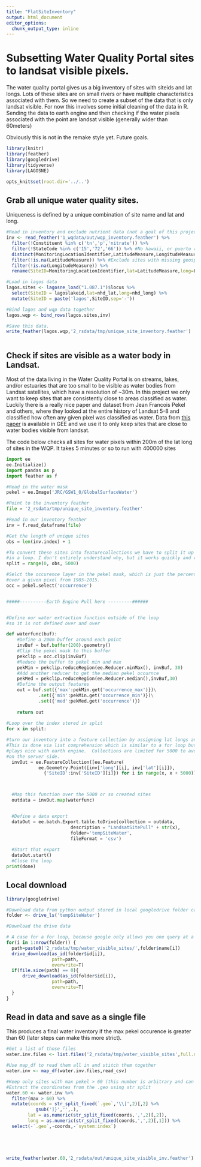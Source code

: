 ```yaml
---
title: "FlatSiteInventory"
output: html_document
editor_options: 
  chunk_output_type: inline
---
```


# Subsetting Water Quality Portal sites to landsat visible pixels.

The water quality portal gives us a big inventory of sites with siteids and lat longs. Lots of these sites are on small rivers or have multiple characteristics associated with them. So we need to create a subset of the data that is only landsat visible. For now this involves some initial cleaning of the data in R. Sending the data to earth engine and then checking if the water pixels associated with the point are landsat visible (generally wider than 60meters)

Obviously this is not in the remake style yet. Future goals. 


```r
library(knitr)
library(feather)
library(googledrive)
library(tidyverse)
library(LAGOSNE)

opts_knit$set(root.dir='../..')


```

## Grab all unique water quality sites. 

Uniqueness is defined by a unique combination of site name and lat and long.

```r

#Read in inventory and exclude nutrient data (not a goal of this project just yet)
inv <- read_feather('1_wqdata/out/wqp_inventory.feather') %>%
  filter(!Constituent %in% c('tn','p','nitrate')) %>%
  filter(!StateCode %in% c('15','72','66')) %>% #No hawaii, or puerto rico or guam
  distinct(MonitoringLocationIdentifier,LatitudeMeasure,LongitudeMeasure) %>% #Keep only unique site lat and long. 
  filter(!is.na(LatitudeMeasure)) %>% #Exclude sites with missing geospatial data
  filter(!is.na(LongitudeMeasure)) %>%
  rename(SiteID=MonitoringLocationIdentifier,lat=LatitudeMeasure,long=LongitudeMeasure)

#Load in lagos data
lagos.sites <- lagosne_load("1.087.1")$locus %>%
  select(SiteID = lagoslakeid,lat=nhd_lat,long=nhd_long) %>%
  mutate(SiteID = paste('lagos',SiteID,sep='-'))

#Bind lagos and wqp data together
lagos.wqp <- bind_rows(lagos.sites,inv)

#Save this data. 
write_feather(lagos.wqp,'2_rsdata/tmp/unique_site_inventory.feather')



```


## Check if sites are visible as a water body in Landsat. 

Most of the data living in the Water Quality Portal is on streams, lakes, and/or estuaries that are too small to be visible as water bodies from Landsat satellites, which have a resolution of ~30m. In this project we only want to keep sites that are consistently close to areas classified as water. Luckily there is a really nice paper and dataset from Jean Francois Pekel and others, where they looked at the entire history of Landsat 5-8 and classified how often any given pixel was classified as water. Data from [this paper](https://www.nature.com/articles/nature20584) is available in GEE and we use it to only keep sites that are close to water bodies visible from landsat. 

The code below checks all sites for water pixels within 200m of the lat long of sites in the WQP. It takes 5 minutes or so to run with 400000 sites

```python
import ee
ee.Initialize()
import pandas as p
import feather as f

#Read in the water mask
pekel = ee.Image('JRC/GSW1_0/GlobalSurfaceWater')

#Point to the inventory feather
file = '2_rsdata/tmp/unique_site_inventory.feather'

#Read in our inventory feather
inv = f.read_dataframe(file)

#Get the length of unique sites
obs = len(inv.index) + 1

#To convert these sites into featurecollections we have to split it up 
#in a loop. I don't entirely understand why, but it works quickly and reproducibly.
split = range(0, obs, 5000)

#Selct the occurence layer in the pekel mask, which is just the percentage of water occurence
#over a given pixel from 1985-2015. 
occ = pekel.select('occurrence')


#####----------Earth Engine Pull here ---------######


#Define our water extraction function outside of the loop 
#so it is not defined over and over

def waterfunc(buf):
    #Define a 200m buffer around each point
    invBuf = buf.buffer(200).geometry()
    #Clip the pekel mask to this buffer
    pekclip = occ.clip(invBuf)
    #Reduce the buffer to pekel min and max
    pekMin = pekclip.reduceRegion(ee.Reducer.minMax(), invBuf, 30)
    #Add another reducer to get the median pekel occurnce
    pekMed = pekclip.reduceRegion(ee.Reducer.median(),invBuf,30)
    #Define the output features
    out = buf.set({'max':pekMin.get('occurrence_max')})\
            .set({'min':pekMin.get('occurrence_min')})\
            .set({'med':pekMed.get('occurrence')})
          
    return out
  
#Loop over the index stored in split
for x in split:

#turn our inventory into a feature collection by assigning lat longs and a site id.
#This is done via list comprehension which is similar to a for loop but faster and
#plays nice with earth engine.  Collections are limited for 5000 to avoid time outs
#on the server side.
  invOut = ee.FeatureCollection([ee.Feature(
            ee.Geometry.Point([inv['long'][i], inv['lat'][i]]),
              {'SiteID':inv['SiteID'][i]}) for i in range(x, x + 5000)]) 



  #Map this function over the 5000 or so created sites
  outdata = invOut.map(waterfunc)


  #Define a data export 
  dataOut = ee.batch.Export.table.toDrive(collection = outdata,
                        description = "LandsatSitePull" + str(x),
                        folder='tempSiteWater',
                        fileFormat = 'csv')
                        
  #Start that export
  dataOut.start()
  #Close the loop
print(done)
```



## Local download

```r
library(googledrive)

#Download data from python output stored in local googledrive folder called tempSiteWater
folder <- drive_ls('tempSiteWater')

#Download the drive data

# A case for a for loop, because google only allows you one query at a time
for(i in 1:nrow(folder)) {
  path=paste0('2_rsdata/tmp/water_visible_sites/',folder$name[i])
  drive_download(as_id(folder$id[i]),
                 path=path,
                 overwrite=T)
  if(file.size(path) == 0){
      drive_download(as_id(folder$id[i]),
                 path=path,
                 overwrite=T)
  }
}

```

## Read in data and save as a single file

This produces a final water inventory if the max pekel occurence is greater than 60 (later steps can make this more strict).

```r
#Get a list of those files
water.inv.files <- list.files('2_rsdata/tmp/water_visible_sites',full.names = T)

#Use map_df to read them all in and stitch them together
water.inv <- map_df(water.inv.files,read_csv)

#Keep only sites with max pekel > 60 (this number is arbitrary and can be changed)
#Extract the coordinates from the .geo using str split
water.60 <- water.inv %>%
  filter(max > 60) %>%
  mutate(coords = str_split_fixed(`.geo`,'\\[',2)[,2] %>%
           gsub(']}','',.),
        lat = as.numeric(str_split_fixed(coords,',',2)[,2]),
        long = as.numeric(str_split_fixed(coords,',',2)[,1])) %>%
  select(-`.geo`,-coords,-`system:index`)





write_feather(water.60,'2_rsdata/out/unique_site_visible_inv.feather')
```



